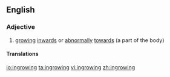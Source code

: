 ==English==

===Adjective===
{{en-adj}}

# [[growing]] [[inwards]] or [[abnormally]] [[towards]] (a part of the body)

====Translations====
{{trans-top}}
{{trans-mid}}
{{trans-bottom}}

[[io:ingrowing]]
[[ta:ingrowing]]
[[vi:ingrowing]]
[[zh:ingrowing]]
